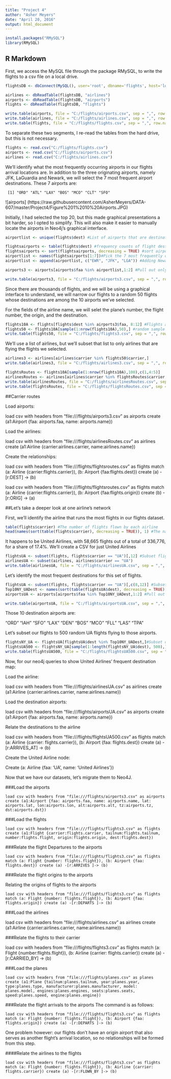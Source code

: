 ```yaml
---
title: "Project 4"
author: "Asher Meyers"
date: "April 20, 2016"
output: html_document
---
```


```r
install.packages("RMySQL")
library(RMySQL)
```

## R Markdown

First, we access the MySQL file through the package RMySQL, to write the flights to a csv file on a local drive.

```r
flightsDB <- dbConnect(MySQL(), user='root', dbname='flights', host='localhost')

airlines <- dbReadTable(flightsDB, "airlines")
airports <- dbReadTable(flightsDB, "airports")
flights <- dbReadTable(flightsDB, "flights")

write.table(airports, file = "C:/flights/airports.csv", sep = ",", row.names = FALSE)
write.table(airlines, file = "C:/flights/airlines.csv", sep = ",", row.names = FALSE)
write.table(flights, file = "C:/flights/flights.csv", sep = ",", row.names = FALSE)

```

To separate these two segments, I re-read the tables from the hard drive, but this is not necessary.


```r
flights <- read.csv("C:/flights/flights.csv")
airports <- read.csv("C:/flights/airports.csv")
airlines <- read.csv("C:/flights/airlines.csv")

```



We'll identify what the most frequently occurring airports in our flights arrival locations are. In addition to the three originating airports, namely JFK, LaGuardia and Newark, we will select the 7 most frequent airport destinations. These 7 airports are:

```
 [1] "ORD" "ATL" "LAX" "BOS" "MCO" "CLT" "SFO" 
```
![airports]
(https://raw.githubusercontent.com/AsherMeyers/DATA-607/master/Project4/Figure%201%2010%20Airports.JPG)

Initially, I had selected the top 20, but this made graphical presentations a bit harder, so I opted to simplify. This will also make it easier to manually locate the airports in Neo4j's graphical interface.


```r
airportlist <- unique(flights$dest) #List of airports that are destinations for our flights

flightsairports <- table(flights$dest) #frequency counts of flight destinations
flightsairports <- sort(flightsairports, decreasing = TRUE) #sort airports by how many times they appear as destinations
airportlist <- names(flightsairports[1:7])#Pick the 7 most frequently occurring airport destinations
airportlist <- append(airportlist, c("EWR", "JFK", "LGA")) #Adding Newark, JFK and LaGuardia airports

airports3 <- airports[airports$faa %in% airportlist,1:2] #Pull out only the airports that are in the flights selected.

write.table(airports3, file = "C:/flights/airports3.csv", sep = ",", row.names = FALSE)
```


Since there are thousands of flights, and we will be using a graphical interface to understand, we will narrow our flights to a random 50 flights whose destinations are among the 10 airports we've selected. 

For the fields of the airline name, we will selet the plane's number, the flight number, the origin, and the destination.


```r
flights10A <- flights[flights$dest %in% airports3$faa, 8:12] #Flights arriving at our 10 airports
flights50 <- flights10A[sample(1:nrow(flights10A),50),] #random sample of 50 flights arriving at our 10 airports
write.table(flights50, file = "C:/flights/flights3.csv", sep = ",", row.names = FALSE)
```

We'll use a list of airlines, but we'll subset that list to only airlines that are flying the flights we selected.

```r
airlines3 <- airlines[airlines$carrier %in% flights50$carrier,]
write.table(airlines3, file = "C:/flights/airlines3.csv", sep = ",", row.names = FALSE)
```


```r
flightsRoutes <- flights10A[sample(1:nrow(flights10A),100),c(1,4:5)]
airlinesRoutes <- airlines[airlines$carrier %in% flightsRoutes$carrier, 1:2] #Pull out only the airlines that are in the flights selected.
write.table(airlinesRoutes, file = "C:/flights/airlinesRoutes.csv", sep = ",", row.names = FALSE)
write.table(flightsRoutes, file = "C:/flights/flightsRoutes.csv", sep = ",", row.names = FALSE)
```




##Carrier routes

Load airports:

load csv with headers from "file:///flights/airports3.csv" as airports create (a1:Airport {faa: airports.faa, name: airports.name})

Load the airlines:

load csv with headers from "file:///flights/airlinesRoutes.csv" as airlines create (a1:Airline {carrier:airlines.carrier, name:airlines.name})


Create the relationships:

load csv with headers from "file:///flights/flightsroutes.csv" as flights match (a: Airline {carrier:flights.carrier}), (b: Airport {faa:flights.dest}) create (a) -[r:DEST] -> (b)

load csv with headers from "file:///flights/flightsroutes.csv" as flights match (a: Airline {carrier:flights.carrier}), (b: Airport {faa:flights.origin}) create (b) -[r:ORIG] -> (a)




##Let's take a deeper look at one airline's network

First, we'll identify the airline that runs the most flights in our flights dataset.

```r
table(flights$carrier) #The number of flights flown by each airline
head(names(sort(table(flights$carrier), decreasing = TRUE)), 1) #The name of the airline with the most flights

```

It happens to be United Airlines, with 58,665 flights out of a total of 336,776, for a share of 17.4%. We'll create a CSV for just United Airlines


```r
flightsUA <- subset(flights, flights$carrier == "UA")[,12] #Subset flights into UA flights, carrying only the destination information
airlinesUA <- subset(airlines, airlines$carrier == "UA")
write.table(airlinesUA, file = "C:/flights/airlinesUA.csv", sep = ",", row.names = FALSE)
```

Let's identify the most frequent destinations for this set of flights.

```r
flightsUA <- subset(flights, flights$carrier == "UA")[,c(8,12)] #Subset flights into UA flights, carrying only the destination information
Top10NY_UADest <- names(sort(table(flightsUA$dest), decreasing = TRUE)[1:10]) #The top 10 UA destinations for flights leaving NYC
airportsUA <- airports[airports$faa %in% Top10NY_UADest,1:2] #Pull out only the airports that are in the flights selected.

write.table(airportsUA, file = "C:/flights/airportsUA.csv", sep = ",", row.names = FALSE)
```


Those 10 destination airports are:

"ORD" "IAH" "SFO" "LAX" "DEN" "BOS" "MCO" "FLL" "LAS" "TPA"

Let's subset our flights to 500 random UA flights flying to those airports.

```r
flightsNY_UA <- flightsUA[flightsUA$dest %in% Top10NY_UADest,]#Subset our UA flights to those destined for the top 10 UA destinations from NYC area airports
flightsUA500 <- flightsNY_UA[sample(1:length(flightsNY_UA$dest), 500),] #500 random UA flights flying out of NYC to one of the top 10 airports
write.table(flightsUA500, file = "C:/flights/flightsUA500.csv", sep = ",", row.names = FALSE)
```

Now, for our neo4j queries to show United Airlines' frequent destination map:

Load the airline:

load csv with headers from "file:///flights/airlinesUA.csv" as airlines create (a1:Airline {carrier:airlines.carrier, name:airlines.name})

Load the destination airports:

load csv with headers from "file:///flights/airportsUA.csv" as airports create (a1:Airport {faa: airports.faa, name: airports.name})




Relate the destinations to the airline

load csv with headers from "file:///flights/flightsUA500.csv" as flights match (a: Airline {carrier: flights.carrier}), (b: Airport {faa: flights.dest}) create (a) - [r:ARRIVES_AT] -> (b)



Create the United Airline node:

Create (a: Airline {faa: 'UA', name: 'United Airlines'})



Now that we have our datasets, let's migrate them to Neo4J. 


###Load the airports

```
load csv with headers from "file:///flights/airports3.csv" as airports create (a1:Airport {faa: airports.faa, name: airports.name, lat: airports.lat, lon:airports.lon, alt:airports.alt, tz:airports.tz, dst:airports.dst})
```


###Load the flights

```
load csv with headers from "file:///flights/flights3.csv" as flights create (a1:Flight {carrier:flights.carrier, tailnum:flights.tailnum, number:flights.flight, origin:flights.origin, dest:flights.dest})
```

###Relate the flight Departures to the airports

```
load csv with headers from "file:///flights/flights3.csv" as flights match (a: Flight {number: flights.flight}), (b: Airport {faa: flights.dest}) create (a) -[r:ARRIVES ]-> (b)
```

###Relate the flight origins to the airports

Relating the origins of flights to the airports

```
load csv with headers from "file:///flights/flights3.csv" as flights match (a: Flight {number: flights.flight}), (b: Airport {faa: flights.origin}) create (a) -[r:DEPARTS ]-> (b)
```

###Load the airlines

load csv with headers from "file:///flights/airlines.csv" as airlines create (a1:Airline {carrier:airlines.carrier, name:airlines.name})



###Relate the flights to their carrier

load csv with headers from "file:///flights/flights3.csv" as flights match (a: Flight {number:flights.flight}), (b: Airline {carrier: flights.carrier}) create (a) -[r:CARRIED_BY] -> (b)


###Load the planes
```
load csv with headers from "file:///flights/planes.csv" as planes create (a1:Plane {tailnum:planes.tailnum, year:planes.year, type:planes.type, manufacturer:planes.manufacturer, model: planes.model, engines:planes.engines, seats:planes.seats, speed:planes.speed, engine:planes.engine})
```



###Relate the flight arrivals to the airports
The command is as follows:

```
load csv with headers from "file:///flights/flights3.csv" as flights match (a: Flight {number: flights.flight}), (b: Airport {faa: flights.origin}) create (a) -[r:DEPARTS ]-> (b)
```

One problem however: our flights don't have an origin airport that also serves as another flight's arrival location, so no relationships will be formed from this step.


####Relate the airlines to the flights

```
load csv with headers from "file:///flights/flights3.csv" as flights match (a: Flight {number: flights.flight}), (b: Airline {carrier: flights.carrier}) create (a) -[r:FLOWN_BY ]-> (b)
```
